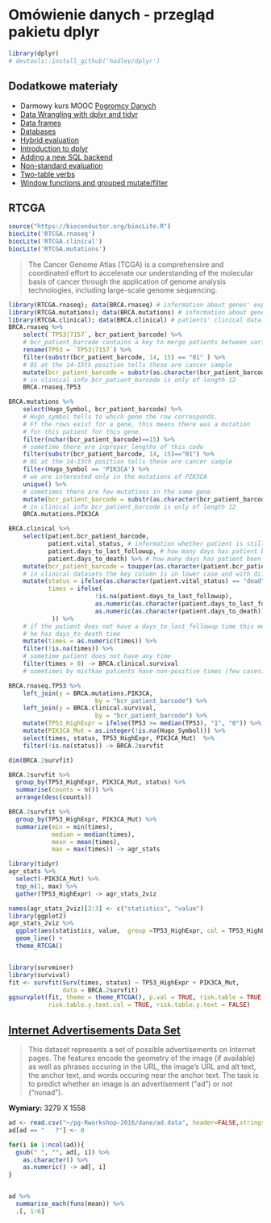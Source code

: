 # Omówienie danych - przegląd pakietu dplyr

```r
library(dplyr)
# devtools::install_github('hadley/dplyr')
```

## Dodatkowe materiały

- Darmowy kurs MOOC [Pogromcy Danych](http://pogromcydanych.icm.edu.pl/)
- [Data Wrangling with dplyr and tidyr](https://www.rstudio.com/wp-content/uploads/2015/02/data-wrangling-cheatsheet.pdf)
- [Data frames](https://cran.r-project.org/web/packages/dplyr/vignettes/data_frames.html)
- [Databases](https://cran.r-project.org/web/packages/dplyr/vignettes/databases.html)
- [Hybrid evaluation](https://cran.r-project.org/web/packages/dplyr/vignettes/hybrid-evaluation.html)
- [Introduction to dplyr](https://cran.r-project.org/web/packages/dplyr/vignettes/introduction.html)
- [Adding a new SQL backend](https://cran.r-project.org/web/packages/dplyr/vignettes/new-sql-backend.html)
- [Non-standard evaluation](https://cran.r-project.org/web/packages/dplyr/vignettes/nse.html)
- [Two-table verbs](https://cran.r-project.org/web/packages/dplyr/vignettes/two-table.html)
- [Window functions and grouped mutate/filter](https://cran.r-project.org/web/packages/dplyr/vignettes/window-functions.html)


## RTCGA

```r
source("https://bioconductor.org/biocLite.R") 
biocLite('RTCGA.rnaseq')
biocLite('RTCGA.clinical')
biocLite('RTCGA.mutations')
```


> The Cancer Genome Atlas (TCGA) is a comprehensive and coordinated effort to accelerate our understanding of the molecular basis of cancer through the application of genome analysis technologies, including large-scale genome sequencing.  

```r
library(RTCGA.rnaseq); data(BRCA.rnaseq) # information about genes' expressions
library(RTCGA.mutations); data(BRCA.mutations) # information about genes' mutations
library(RTCGA.clinical); data(BRCA.clinical) # patients' clinical data
BRCA.rnaseq %>%
    select(`TP53|7157`, bcr_patient_barcode) %>%
    # bcr_patient_barcode contains a key to merge patients between various datasets
    rename(TP53 = `TP53|7157`) %>%
    filter(substr(bcr_patient_barcode, 14, 15) == "01" ) %>% 
    # 01 at the 14-15th position tells these are cancer sample
    mutate(bcr_patient_barcode = substr(as.character(bcr_patient_barcode),1,12)) -> 
    # in clinical info bcr_patient_barcode is only of length 12
    BRCA.rnaseq.TP53

BRCA.mutations %>%
    select(Hugo_Symbol, bcr_patient_barcode) %>%
    # Hugo_symbol tells to which gene the row corresponds.
    # Ff the rows exist for a gene, this means there was a mutation 
    # for this patient for this gene.
    filter(nchar(bcr_patient_barcode)==15) %>%
    # sometime there are inproper lengths of this code
    filter(substr(bcr_patient_barcode, 14, 15)=="01") %>%   
    # 01 at the 14-15th position tells these are cancer sample
    filter(Hugo_Symbol == 'PIK3CA') %>%
    # we are interested only in the mutations of PIK3CA
    unique() %>% 
    # sometimes there are few mutations in the same gene
    mutate(bcr_patient_barcode = substr(as.character(bcr_patient_barcode),1,12)) -> 
    # in clinical info bcr_patient_barcode is only of length 12
    BRCA.mutations.PIK3CA

BRCA.clinical %>%
    select(patient.bcr_patient_barcode,
           patient.vital_status, # information whether patient is still alive
           patient.days_to_last_followup, # how many days has patient been observed if he is alive
           patient.days_to_death) %>% # how many days has patient been observed if he has passed away
    mutate(bcr_patient_barcode = toupper(as.character(patient.bcr_patient_barcode))) %>%
    # in clinical datasets the key column is in lower case and with different name
    mutate(status = ifelse(as.character(patient.vital_status) == "dead",1,0),
           times = ifelse( 
                        !is.na(patient.days_to_last_followup),
                        as.numeric(as.character(patient.days_to_last_followup)),
                        as.numeric(as.character(patient.days_to_death))
            )) %>%
    # if the patient does not have a days_to_last_followup time this means
    # he has days_to_death time
    mutate(times = as.numeric(times)) %>%
    filter(!is.na(times)) %>% 
    # sometime patient does not have any time
    filter(times > 0) -> BRCA.clinical.survival
    # sometimes by mistkae patients have non-positive times (few cases)

BRCA.rnaseq.TP53 %>%
    left_join(y = BRCA.mutations.PIK3CA,
                        by = "bcr_patient_barcode") %>%
    left_join(y = BRCA.clinical.survival,
                        by = "bcr_patient_barcode") %>%
    mutate(TP53_HighExpr = ifelse(TP53 >= median(TP53), "1", "0")) %>%
    mutate(PIK3CA_Mut = as.integer(!is.na(Hugo_Symbol))) %>%
    select(times, status, TP53_HighExpr, PIK3CA_Mut)  %>%
    filter(!is.na(status)) -> BRCA.2survfit

dim(BRCA.2survfit)

BRCA.2survfit %>%
  group_by(TP53_HighExpr, PIK3CA_Mut, status) %>%
  summarise(counts = n()) %>%
  arrange(desc(counts))

BRCA.2survfit %>%
  group_by(TP53_HighExpr, PIK3CA_Mut) %>%
  summarize(min = min(times),
            median = median(times),
            mean = mean(times),
            max = max(times)) -> agr_stats

library(tidyr)
agr_stats %>%
  select(-PIK3CA_Mut) %>%
  top_n(1, max) %>%
  gather(TP53_HighExpr) -> agr_stats_2viz

names(agr_stats_2viz)[2:3] <- c("statistics", "value")
library(ggplot2)
agr_stats_2viz %>%
  ggplot(aes(statistics, value,  group =TP53_HighExpr, col = TP53_HighExpr)) + 
  geom_line() +
  theme_RTCGA()


library(survminer)
library(survival)
fit <- survfit(Surv(times, status) ~ TP53_HighExpr + PIK3CA_Mut,
               data = BRCA.2survfit)
ggsurvplot(fit, theme = theme_RTCGA(), p.val = TRUE, risk.table = TRUE,
           risk.table.y.text.col = TRUE, risk.table.y.text = FALSE)


```


## [Internet Advertisements Data Set](https://archive.ics.uci.edu/ml/datasets/Internet+Advertisements)

> This dataset represents a set of possible advertisements on Internet pages. The features encode the geometry of the image (if available) as well as phrases occuring in the URL, the image's URL and alt text, the anchor text, and words occuring near the anchor text. The task is to predict whether an image is an advertisement ("ad") or not ("nonad"). 

**Wymiary:** 3279 X 1558

```r
ad <- read.csv("~/pg-Rworkshop-2016/dane/ad.data", header=FALSE,stringsAsFactors = FALSE)
ad[ad == "   ?"] <- 0

for(i in 1:ncol(ad)){
  gsub(" ", "", ad[, i]) %>%
    as.character() %>%
    as.numeric() -> ad[, i]
}


ad %>% 
  summarise_each(funs(mean)) %>%
  .[, 1:6]
```


